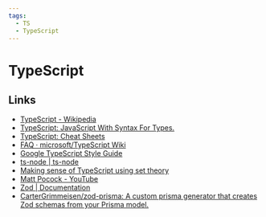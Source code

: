 ```yaml
---
tags:
  - TS
  - TypeScript
---
```


# TypeScript

## Links

- [TypeScript - Wikipedia](https://en.wikipedia.org/wiki/TypeScript)
- [TypeScript: JavaScript With Syntax For Types.](https://www.typescriptlang.org/)
- [TypeScript: Cheat Sheets](https://www.typescriptlang.org/cheatsheets)
- [FAQ · microsoft/TypeScript Wiki](https://github.com/microsoft/TypeScript/wiki/FAQ)
- [Google TypeScript Style Guide](https://google.github.io/styleguide/tsguide.html)
- [ts-node | ts-node](https://typestrong.org/ts-node/)
- [Making sense of TypeScript using set theory](https://blog.thoughtspile.tech/2023/01/23/typescript-sets/)
- [Matt Pocock - YouTube](https://www.youtube.com/@mattpocockuk)
- [Zod | Documentation](https://zod.dev/)
- [CarterGrimmeisen/zod-prisma: A custom prisma generator that creates Zod schemas from your Prisma model.](https://github.com/CarterGrimmeisen/zod-prisma)
